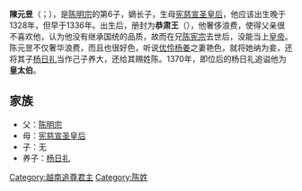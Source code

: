 {{Unreferenced|time=2013-11-29T10:16:08+00:00}}
'''陳元昱'''（{{vie|v=Trần Nguyên Dục|hn=陳元昱}}；{{bd|1328年后||1364年||catIdx=C陳}}），是[[陈明宗|陈明宗]]的第6子，嫡长子，生母[[宪慈宣圣皇后|宪慈宣圣皇后]]，他应该出生晚于1328年，但早于1336年。出生后，册封为'''恭肃王'''（{{vie|v=Cung Túc Vương}}），他奢侈浪费，使得父亲很不喜欢他，认为他没有继承国统的品质，故而在兄[[陈宪宗|陈宪宗]]去世后，没能当上[[越南君主列表|皇帝]]。陈元昱不仅奢华浪费，而且也很好色，听说[[优伶|优伶]][[杨姜|杨姜]]之妻艳色，就将她纳为妾，还将其子[[杨日礼|杨日礼]]当作己子养大，还给其赐姓陈。1370年，即位后的杨日礼追谥他为'''皇太伯'''。

== 家族 ==
* 父：[[陈明宗|陈明宗]] 
* 母：[[宪慈宣圣皇后|宪慈宣圣皇后]]
* 子：无
* 养子：[[杨日礼|杨日礼]]

{{越南陳朝君主}}
[[Category:越南追尊君主|Category:越南追尊君主]]
[[Category:陈姓|Category:陈姓]]
